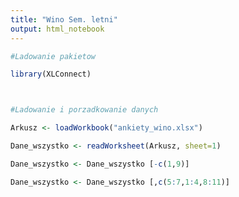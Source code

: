 ```yaml
---
title: "Wino Sem. letni"
output: html_notebook
---
```



```r

#Ladowanie pakietow

library(XLConnect)



#Ladowanie i porzadkowanie danych

Arkusz <- loadWorkbook("ankiety_wino.xlsx")

Dane_wszystko <- readWorksheet(Arkusz, sheet=1)

Dane_wszystko <- Dane_wszystko [-c(1,9)]

Dane_wszystko <- Dane_wszystko [,c(5:7,1:4,8:11)]


```
